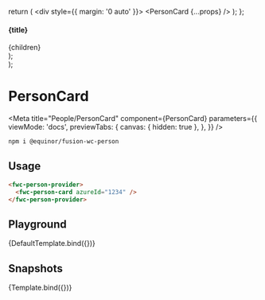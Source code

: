


  return (
    <div style={{ margin: '0 auto' }}>
      <PersonCard {...props} />
    </div>
  );
};

  <section>
    <h4>{title}</h4>
    <div style={{ display: 'flex', gap: '30px' }}>{children}</div>
  </section>
);

  <div>
    <Container title="Sizes">
      <PersonCard size="small" {...props} />
      <PersonCard size="medium" {...props} />
      <PersonCard size="large" {...props} />
    </Container>
  </div>
);

# PersonCard

<Meta
  title="People/PersonCard"
  component={PersonCard}
  parameters={{
    viewMode: 'docs',
    previewTabs: {
      canvas: { hidden: true },
    },
  }}
/>

```sh
npm i @equinor/fusion-wc-person
```

## Usage

```html
<fwc-person-provider>
  <fwc-person-card azureId="1234" />
</fwc-person-provider>
```

## Playground

<Canvas>
  <Story
    name="Default"
    args={{ azureId: '1234', size: 'medium' }}
    parameters={{ chromatic: { disableSnapshot: true } }}
  >
    {DefaultTemplate.bind({})}
  </Story>
</Canvas>

<ArgsTable story="Default" />

## Snapshots

<Story name="Snapshots" args={{}}>
  {Template.bind({})}
</Story>
